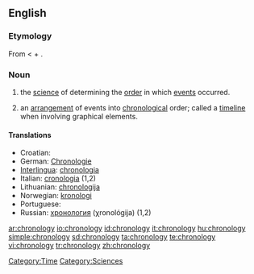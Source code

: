 ==English==

===Etymology===
From {{AGr.}} {{term|χρονολογία||arrangement of time, chronology|tr=khronologia|lang=grc|sc=polytonic}} < {{term|χρόνος||time|tr=khronos|lang=grc|sc=polytonic}} + {{term|λόγος||account, study|tr=logos|lang=grc|sc=polytonic}}.

===Noun===
{{en-noun|chronologies|-}}

# {{uncountable}} the [[science]] of determining the [[order]] in which [[events]] occurred. 
# {{countable}} an [[arrangement]] of events into [[chronological]] order; called a [[timeline]] when involving graphical elements. 

====Translations====
* Croatian: {{t-|hr|kronologija|f}}
* German: [[Chronologie]] {{f}}
* [[Interlingua]]: [[chronologia]]
* Italian: [[cronologia]] {{f}} (1,2)
* Lithuanian: [[chronologija]] {{f}}
* Norwegian: [[kronologi]] {{m}}
* Portuguese: {{t-|pt|cronologia|f}}
* Russian: [[хронология]] (χronológija) {{f}} (1,2)


[[Category:Time]]
[[Category:Sciences]]

[[ar:chronology]]
[[io:chronology]]
[[id:chronology]]
[[it:chronology]]
[[hu:chronology]]
[[simple:chronology]]
[[sd:chronology]]
[[ta:chronology]]
[[te:chronology]]
[[vi:chronology]]
[[tr:chronology]]
[[zh:chronology]]